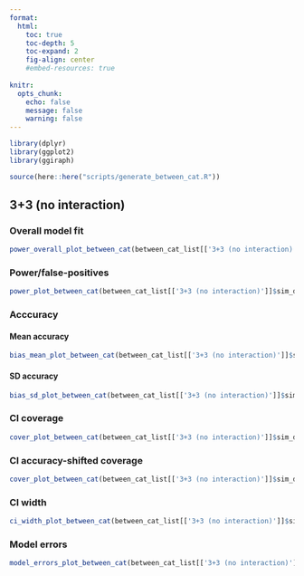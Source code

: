 ```yaml
---
format: 
  html:
    toc: true
    toc-depth: 5
    toc-expand: 2
    fig-align: center
    #embed-resources: true
    
knitr: 
  opts_chunk: 
    echo: false
    message: false
    warning: false
---
```


```r
library(dplyr)
library(ggplot2)
library(ggiraph)
```

```r
source(here::here("scripts/generate_between_cat.R"))
```



## 3+3 (no interaction)

### Overall model fit

```r
power_overall_plot_between_cat(between_cat_list[['3+3 (no interaction)']]$sim_df_overall_sum)
```



### Power/false-positives

```r
power_plot_between_cat(between_cat_list[['3+3 (no interaction)']]$sim_df_power_sum)
```



### Acccuracy 

#### Mean accuracy 

```r
bias_mean_plot_between_cat(between_cat_list[['3+3 (no interaction)']]$sim_df_bias_sum)
```



#### SD accuracy 

```r
bias_sd_plot_between_cat(between_cat_list[['3+3 (no interaction)']]$sim_df_bias_sum)
```



### CI coverage

```r
cover_plot_between_cat(between_cat_list[['3+3 (no interaction)']]$sim_df_cover_sum)
```



### CI accuracy-shifted coverage

```r
cover_plot_between_cat(between_cat_list[['3+3 (no interaction)']]$sim_df_cover_shift_sum)
```



### CI width

```r
ci_width_plot_between_cat(between_cat_list[['3+3 (no interaction)']]$sim_df_ci_width_sum)
```



### Model errors

```r
model_errors_plot_between_cat(between_cat_list[['3+3 (no interaction)']]$sim_df_model_errors_sum)
```




